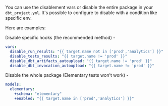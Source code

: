 <Accordion title="Can I disable the `on-run-end` hooks or results uploading?">

You can use the disablement vars or disable the entire package in your `dbt_project.yml`.
It's possible to configure to disable with a condition like specific env.

Here are examples:

Disable specific hooks (the recommended method) -

```yaml dbt_project.yml
vars:
  disable_run_results: "{{ target.name not in ['prod','analytics'] }}"
  disable_tests_results: "{{ target.name != 'prod' }}"
  disable_dbt_artifacts_autoupload: "{{ target.name != 'prod' }}"
  disable_dbt_invocation_autoupload: "{{ target.name != 'prod' }}"
```

Disable the whole package (Elementary tests won't work) -

```yaml dbt_project.yml
models:
  elementary:
    +schema: "elementary"
    +enabled: "{{ target.name in ['prod','analytics'] }}"
```

</Accordion>
